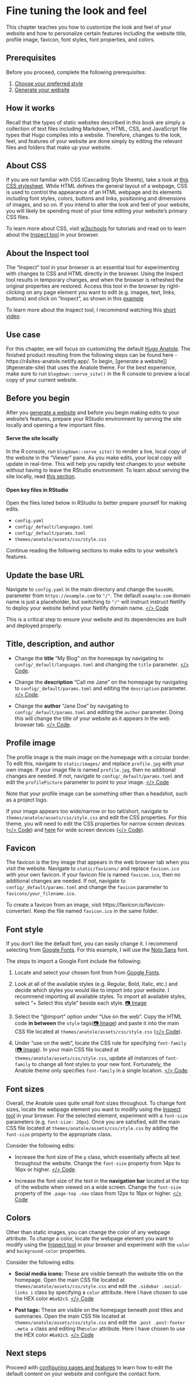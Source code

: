 # Fine tuning the look and feel {#fine-tune}

This chapter teaches you how to customize the look and feel of your website and how to personalize certain features including the website title, profile image, favicon, font styles, font properties, and colors.

## Prerequisites

Before you proceed, complete the following prerequisites:

1. [Choose your preferred style](#choose-theme)
2. [Generate your website](#generate)

## How it works

Recall that the types of static websites described in this book are simply a collection of text files including Markdown, HTML, CSS, and JavaScript file types that Hugo compiles into a website. Therefore, changes to the look, feel, and features of your website are done simply by editing the relevant files and folders that make up your website.

## About CSS

If you are not familiar with CSS (Cascading Style Sheets), take a look at [this CSS stylesheet](https://github.com/dannymorris/r4sites-demo-anatole/blob/master/themes/anatole/assets/css/style.css). While HTML defines the general layout of a webpage, CSS is used to control the appearance of an HTML webpage and its elements including font styles, colors, buttons and links, positioning and dimensions of images, and so on. If you intend to alter the look and feel of your website, you will likely be spending most of your time editing your website's primary CSS files.

To learn more about CSS, visit [w3schools](https://www.w3schools.com/css/) for tutorials and read on to learn about the [Inspect tool](#inspect-tool) in your browser.

## About the Inspect tool {#inspect-tool}

The "Inspect" tool in your browser is an essential tool for experimenting with changes to CSS and HTML directly in the browser. Using the Inspect tool results in temporary changes, and when the browser is refreshed the original properties are restored. Access this tool in the browser by right-clicking on any page element you want to edit (e.g. images, text, links, buttons) and click on "Inspect", as shown in this [example](https://i.imgur.com/0h0H4VW.png)

To learn more about the Inspect tool, I recommend watching this [short video](https://www.youtube.com/watch?v=1l4xz1QQhew).

## Use case

For this chapter, we will focus on customizing the default [Hugo Anatole](https://themes.gohugo.io/anatole/). The finished product resulting from the following steps can be found here - https://r4sites-anatole.netlify.app/. To begin, [generate a website]](#generate-site) that uses the Anatole theme. For the best experience, make sure to run `blogdown::serve_site()` in the R console to preview a local copy of your current website.

## Before you begin

After you [generate a website](#generate) and before you begin making edits to your website's features, prepare your RStudio environment by serving the site locally and opening a few important files.

#### Serve the site locally {-}

In the R console, run `blogdown::serve_site()` to render a live, local copy of the website in the "Viewer" pane. As you make edits, your local copy will update in real-time. This will help you rapidly test changes to your website without having to leave the RStudio environment. To learn about serving the site locally, read [this section](#serve-site).

#### Open key files in RStudio {-}

Open the files listed below in RStudio to better prepare yourself for making edits.

- `config.yaml`
- `config/_default/languages.toml` 
- `config/_default/params.toml` 
- `themes/anatole/assets/css/style.css`

Continue reading the following sections to make edits to your website's features.

## Update the base URL

Navigate to `config.yaml` in the main directory and change the `baseURL` parameter from `https://example.com` to `"/"`. The default `example.com` domain name is just a placeholder, but switching to `"/"` will instruct instruct Netlify to deploy your website behind your Netlify domain name. [</> Code](https://github.com/dannymorris/r4sites-anatole-custom/blob/master/config.yaml#L1)

This is a critical step to ensure your website and its dependencies are built and deployed properly.

## Title, description, and author

- Change the **title** "My Blog" on the homepage by navigating to `config/_default/languages.toml` and changing the `title` parameter. [</> Code](https://github.com/dannymorris/r4sites-anatole-custom/blob/master/config/_default/languages.toml#L2).

- Change the **description** "Call me Jane" on the homepage by navigating to `config/_default/params.toml` and editing the `description` parameter. [</> Code](https://github.com/dannymorris/r4sites-anatole-custom/blob/master/config/_default/params.toml#L5).

- Change the **author** "Jane Doe" by navigating to `config/_default/params.toml` and editing the `author` parameter. Doing this will change the title of your website as it appears in the web browser tab. [</> Code](https://github.com/dannymorris/r4sites-anatole-custom/blob/master/config/_default/params.toml#L3).

## Profile image

The profile image is the main image on the homepage with a circular border. To edit this, navigate to `static/images/` and replace `profile.jpg` with your own image. If your image file is named `profile.jpg`, then no additional changes are needed. If not, navigate to `config/_default/params.toml` and edit the `profilePicture` parameter to point to your image. [</> Code](https://github.com/dannymorris/r4sites-anatole-custom/blob/master/config/_default/params.toml#L6)

Note that your profile image can be something other than a headshot, such as a project logo.

If your image appears too wide/narrow or too tall/short, navigate to `themes/anatole/assets/css/style.css` and edit the CSS properties. For this theme, you will need to edit the CSS properties for narrow screen devices ([</> Code](https://github.com/dannymorris/r4sites-anatole-custom/blob/master/themes/anatole/assets/css/style.css#L915-L917)) and [here](#L291-L295) for wide screen devices ([</> Code](https://github.com/dannymorris/r4sites-anatole-custom/blob/master/themes/anatole/assets/css/style.css#L293-L296)).

## Favicon {#favicon}

The favicon is the tiny image that appears in the web browser tab when you visit the website. Navigate to `static/favicons/` and replace `favicon.ico` with your own favicon. If your favicon file is named `favicon.ico`, then no additional changes are needed. If not, navigate to `config/_default/params.toml` and change the `favicon` parameter to `favicons/your_filename.ico`.

To create a favicon from an image, visit https://favicon.io/favicon-converter/. Keep the file named `favicon.ico` in the same folder.

## Font style

If you don't like the default font, you can easily change it. I recommend selecting from [Google Fonts](https://fonts.google.com/). For this example, I will use the [Noto Sans](https://fonts.google.com/specimen/Noto+Sans?query=noto+sans) font.

The steps to import a Google Font include the following:

1. Locate and select your chosen font from from [Google Fonts](https://fonts.google.com/).

2. Look at all of the available styles (e.g. Regular, Bold, Italic, etc.) and decide which styles you would like to import into your website. I recommend importing all available styles. To import all available styles, select "+ Select this style" beside each style. [📷 Image](https://i.imgur.com/ZEopFOB.png)

3. Select the "\@import" option under "Use on the web". Copy the HTML code **in between** the `style` tags([📷 Image](https://i.imgur.com/GE1L643.png)) and paste it into the main CSS file located at `themes/anatole/assets/css/style.css` ([</> Code](https://github.com/dannymorris/r4sites-anatole-custom/blob/master/themes/anatole/assets/css/style.css#L3)).

4. Under "use on the web", locate the CSS rule for specifying `font-family` ([📷 Image](https://i.imgur.com/0Nfmgdw.png)). In your main CSS file located at `themes/anatole/assets/css/style.css`, update all instances of `font-family` to change all font styles to your new font. Fortunately, the Anatole theme only specifies `font-family` in a single location. [</> Code](https://github.com/dannymorris/r4sites-anatole-custom/blob/master/themes/anatole/assets/css/style.css#L46).

## Font sizes

Overall, the Anatole uses quite small font sizes throughout. To change font sizes, locate the webpage element you want to modify using the [Inspect tool](#inspect-tool) in your browser. For the selected element, experiment with a `font-size` parameters (e.g. `font-size: 20px`). Once you are satisfied, edit the main CSS file located at `themes/anatole/assets/css/style.css` by adding the `font-size` property to the appropriate class.

Consider the following edits:

- Increase the font size of the `p` class, which essentially affects all text throughout the website. Change the `font-size` property from 14px to 16px or higher. [</> Code](https://github.com/dannymorris/r4sites-anatole-custom/blob/master/themes/anatole/assets/css/style.css#L55-59). 

- Increase the font size of the text in the **navigation bar** located at the top of the website when viewed on a wide screen. Change the `font-size` property of the `.page-top .nav` class from 12px to 16px or higher. [</> Code](https://github.com/dannymorris/r4sites-anatole-custom/blob/master/themes/anatole/assets/css/style.css#L200-L207)

## Colors

Other than static images, you can change the color of any webpage attribute. To change a color, locate the webpage element you want to modify using the [Inspect tool](#inspect-tool) in your browser and experiment with the `color` and `background-color` properties. 

Consider the following edits:

- **Social media icons:** These are visible beneath the website title on the homepage. Open the main CSS file located at `themes/anatole/assets/css/style.css` and edit the `.sidebar .social-links i` class by specifying a `color` attribute. Here I have chosen to use the HEX color `#6a92c5`. [</> Code](https://github.com/dannymorris/r4sites-anatole-custom/blob/master/themes/anatole/assets/css/style.css#L322-325)

- **Post tags:** These are visible on the homepage beneath post titles and summaries. Open the main CSS file located at `themes/anatole/assets/css/style.css` and edit the `.post .post-footer .meta a` class and editing the`color` attribute. Here I have chosen to use the HEX color `#6a92c5`. [</> Code](https://github.com/dannymorris/r4sites-anatole-custom/blob/master/themes/anatole/assets/css/style.css#L479-482)

## Next steps

Proceed with [configuring pages and features](#pages-features) to learn how to edit the default content on your website and configure the contact form.

